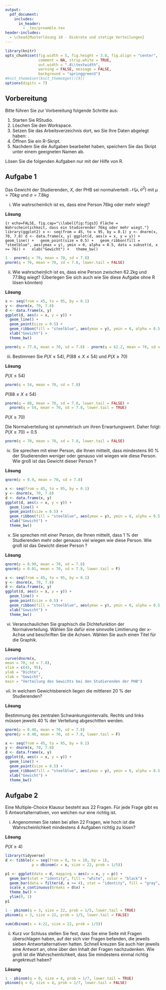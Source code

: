 ```yaml
---
output:
  pdf_document:
    includes:
      in_header: 
        - _tex/preamble.tex
header-includes: 
  - \chead{Musterlösung 10 - Diskrete und stetige Verteilungen}
---
```


```r
library(knitr)
opts_chunk$set(fig.width = 5, fig.height = 3.8, fig.align = "center", 
               comment = NA, strip.white = TRUE, 
               out.width = ".8\\textwidth",
               warning = FALSE, message = FALSE, 
               background = "springgreen3")
#knit_theme$set(knit_theme$get()[9])
options(digits = 7)
```

## Vorbereitung

Bitte führen Sie zur Vorbereitung folgende Schritte aus:

1.  Starten Sie RStudio.
2.  Löschen Sie den Workspace. 
3.  Setzen Sie das Arbeitsverzeichnis dort, wo Sie Ihre Daten abgelegt haben: \menu{Session > Set Working Directory > Choose Directory}.
3.  Öffnen Sie ein R-Skript.
4.  Nachdem Sie die Aufgaben bearbeitet haben, speichern Sie das Skript unter einem geeigneten Namen ab.

Lösen Sie die folgenden Aufgaben nur mit der Hilfe von R.

## Aufgabe 1

Das Gewicht der Studierenden, $X$, der PHB sei normalverteilt $\mathcal{N}(\mu, \sigma^2)$ mit $\mu = 70kg$ und $\sigma = 7.8kg$

i) Wie wahrscheinlich ist es, dass eine Person 76kg oder mehr wiegt?

**Lösung**

```{r echo=FALSE, fig.cap="\\label{fig:figs3} Fläche = Wahrscheinlichkeit, dass ein Studierender 76kg oder mehr wiegt."}
library(ggplot2)
x <- seq(from = 45, to = 95, by = 0.1)
y <- dnorm(x, 70, 7.8)
d <- data.frame(x, y)
ggplot(d, aes(x = x, y = y)) +
  geom_line() +
  geom_point(size = 0.5) +
  geom_ribbon(fill = "steelblue", aes(ymax = y), ymin = 0, alpha = 0.5, data = subset(d, x >= 76)) +
  xlab("Gewicht") +
  theme_bw()
```

```r
1 - pnorm(q = 76, mean = 70, sd = 7.8)
pnorm(q = 76, mean = 70, sd = 7.8, lower.tail = FALSE)
```

ii) Wie wahrscheinlich ist es, dass eine Person zwischen 62.2kg und 77.8kg wiegt? (Überlegen Sie sich auch wie Sie diese Aufgabe ohne R lösen könnten)

**Lösung**

```r
x <- seq(from = 45, to = 95, by = 0.1)
y <- dnorm(x, 70, 7.8)
d <- data.frame(x, y)
ggplot(d, aes(x = x, y = y)) +
  geom_line() +
  geom_point(size = 0.5) +
  geom_ribbon(fill = "steelblue", aes(ymax = y), ymin = 0, alpha = 0.5, data = subset(d, x >= 62.2 & x <= 77.8)) +
  xlab("Gewicht") +
  theme_bw()
```

```r
pnorm(q = 77.8, mean = 70, sd = 7.8) - pnorm(q = 62.2, mean = 70, sd = 7.8)
```

iii) Bestimmen Sie $P(X \leq 54)$, $P(88 \leq X \leq 54)$ und $P(X \geq 70)$

**Lösung**

$P(X \leq 54)$
```r
pnorm(q = 54, mean = 70, sd = 7.8)
```

$P(88 \leq X \leq 54)$

```r
pnorm(q = 88, mean = 70, sd = 7.8, lower.tail = FALSE) + 
  pnorm(q = 54, mean = 70, sd = 7.8, lower.tail = TRUE)
```

$P(X \geq 70)$

Die Normalverteilung ist symmetrisch um ihren Erwartungswert. Daher folgt: $P(X \geq 70) = 0.5$

```r
pnorm(q = 70, mean = 70, sd = 7.8, lower.tail = FALSE)
```

iv) Sie sprechen mit einer Person, die Ihnen mitteilt, dass mindestens 90 % der Studierenden weniger oder genauso viel wiegen wie diese Person. Wie groß ist das Gewicht dieser Person ?

**Lösung**

```r
qnorm(p = 0.9, mean = 70, sd = 7.8)
```
```r
x <- seq(from = 45, to = 95, by = 0.1)
y <- dnorm(x, 70, 7.8)
d <- data.frame(x, y)
ggplot(d, aes(x = x, y = y)) +
  geom_line() +
  geom_point(size = 0.5) +
  geom_ribbon(fill = "steelblue", aes(ymax = y), ymin = 0, alpha = 0.5, data = subset(d, x <= qnorm(p = 0.9, mean = 70, sd = 7.8))) +
  xlab("Gewicht") +
  theme_bw()
```
v) Sie sprechen mit einer Person, die Ihnen mitteilt, dass 1 % der Studierenden mehr oder genauso viel wiegen wie diese Person. Wie groß ist das Gewicht dieser Person ?

**Lösung**

```r
qnorm(p = 0.99, mean = 70, sd = 7.8)
qnorm(p = 0.01, mean = 70, sd = 7.8, lower.tail = F)
```
```r
x <- seq(from = 45, to = 95, by = 0.1)
y <- dnorm(x, 70, 7.8)
d <- data.frame(x, y)
ggplot(d, aes(x = x, y = y)) +
  geom_line() +
  geom_point(size = 0.5) +
  geom_ribbon(fill = "steelblue", aes(ymax = y), ymin = 0, alpha = 0.5, data = subset(d, x <= qnorm(p = 0.99, mean = 70, sd = 7.8))) +
  xlab("Gewicht") +
  theme_bw()
```

vi) Veranschaulichen Sie graphisch die Dichtefunktion der Normalverteilung. Wählen Sie dafür eine sinnvolle Limitierung der x-Achse und beschriften Sie die Achsen. Wählen Sie auch einen Titel für die Graphik. 


**Lösung**

```r
curve(dnorm(x,
mean = 70, sd = 7.8),
xlim = c(45, 95),
ylab = "Dichte",
xlab = "Gewicht",
main = "Verteilung des Gewichts bei den Studierenden der PHB")
```

vii) In welchem Gewichtsbereich liegen die mittleren 20 % der Studierenden?

**Lösung**

Bestimmung des zentralen Schwankungsintervalls. Rechts und links müssen jeweils 40 % der Verteilung abgeschitten werden.

```r
qnorm(p = 0.40, mean = 70, sd = 7.8)
qnorm(p = 0.40, mean = 70, sd = 7.8, lower.tail = F)
```
```r
x <- seq(from = 45, to = 95, by = 0.1)
y <- dnorm(x, 70, 7.8)
d <- data.frame(x, y)
ggplot(d, aes(x = x, y = y)) +
  geom_line() +
  geom_point(size = 0.5) +
  geom_ribbon(fill = "steelblue", aes(ymax = y), ymin = 0, alpha = 0.5, data = subset(d, x >= qnorm(p = 0.40, mean = 70, sd = 7.8) & x <= qnorm(p = 0.40, mean = 70, sd = 7.8, lower.tail = F))) +
  xlab("Gewicht") +
  theme_bw()
```

## Aufgabe 2

Eine Multiple-Choice Klausur besteht aus 22 Fragen. Für jede Frage gibt es 5 Antwortalternativen, von welchen nur eine richtig ist.

i) Angenommen Sie raten bei allen 22 Fragen, wie hoch ist die Wahrscheinlichkeit mindestens 4 Aufgaben richtig zu lösen?

**Lösung**

$P(X \geq 4)$

```r
library(tidyverse)
d <- tibble(x = seq(from = 0, to = 10, by = 1),
            p = dbinom(x = x, size = 22, prob = 1/5))

p1 <- ggplot(data = d, mapping = aes(x = x, y = p)) +
  geom_bar(stat = "identity", fill = "white", color = "black") +
  geom_bar(data = filter(d, x >= 4), stat = "identity", fill = "gray", color = "black") +
  scale_x_continuous(breaks = d$x) +
  theme_bw() + 
  ylim(0, 1)
p1
```

```r
1 - pbinom(q = 3, size = 22, prob = 1/5, lower.tail = TRUE)
pbinom(q = 3, size = 22, prob = 1/5, lower.tail = FALSE)
```


```r
sum(dbinom(x = 4:22, size = 22, prob = 1/5))
```


ii) Kurz vor Schluss stellen Sie fest, dass Sie eine Seite mit Fragen überschlagen haben, auf der sich vier Fragen befanden, die jeweils sieben Antwortalternativen hatten. Schnell kreuzen Sie auch hier jeweils eine Antwort an, ohne über den Inhalt der Fragen nachzudenken. Wie groß ist die Wahrscheinlichkeit, dass Sie mindestens einmal richtig angekreuzt haben?

**Lösung** 

```r
1 - pbinom(q = 0, size = 4, prob = 1/7, lower.tail = TRUE)
pbinom(q = 0, size = 4, prob = 1/7, lower.tail = FALSE)
```

































